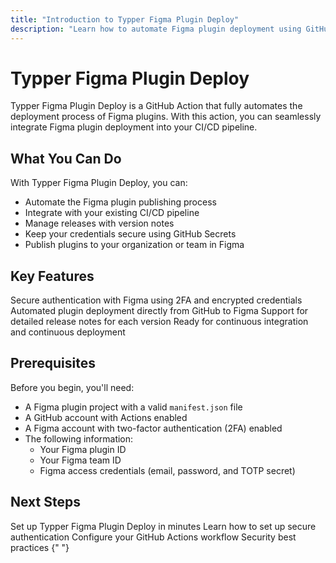 ```yaml
---
title: "Introduction to Typper Figma Plugin Deploy"
description: "Learn how to automate Figma plugin deployment using GitHub Actions"
---
```


# Typper Figma Plugin Deploy

Typper Figma Plugin Deploy is a GitHub Action that fully automates the deployment process of Figma plugins. With this action, you can seamlessly integrate Figma plugin deployment into your CI/CD pipeline.

## What You Can Do

With Typper Figma Plugin Deploy, you can:

- Automate the Figma plugin publishing process
- Integrate with your existing CI/CD pipeline
- Manage releases with version notes
- Keep your credentials secure using GitHub Secrets
- Publish plugins to your organization or team in Figma

## Key Features

<CardGroup cols={2}>
  <Card title="Secure Authentication" icon="lock">
    Secure authentication with Figma using 2FA and encrypted credentials
  </Card>
  <Card title="Automated Deployment" icon="rocket">
    Automated plugin deployment directly from GitHub to Figma
  </Card>
  <Card title="Release Notes" icon="note-sticky">
    Support for detailed release notes for each version
  </Card>
  <Card title="CI/CD Ready" icon="arrows-rotate">
    Ready for continuous integration and continuous deployment
  </Card>
</CardGroup>

## Prerequisites

Before you begin, you'll need:

- A Figma plugin project with a valid `manifest.json` file
- A GitHub account with Actions enabled
- A Figma account with two-factor authentication (2FA) enabled
- The following information:
  - Your Figma plugin ID
  - Your Figma team ID
  - Figma access credentials (email, password, and TOTP secret)

## Next Steps

<CardGroup cols={2}>
  <Card title="Quick Start" icon="play" href="/quickstart">
    Set up Typper Figma Plugin Deploy in minutes
  </Card>
  <Card title="Authentication" icon="key" href="/guides/authentication">
    Learn how to set up secure authentication
  </Card>
  <Card title="Workflow Setup" icon="gear" href="/guides/workflow-setup">
    Configure your GitHub Actions workflow
  </Card>
  <Card title="Security" icon="shield" href="/guides/security">
    Security best practices
  </Card>
</CardGroup>{" "}
